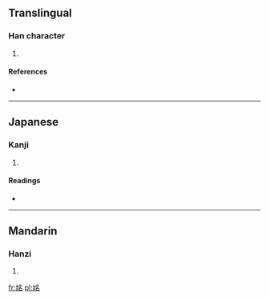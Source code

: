 ==Translingual==

===Han character===
{{Han char|rn=38|rad=女|as=06|sn=9|four=4746<sub>2</sub>|canj=女弓戈口 (VNIR)}}

# {{defn|Han|sort=女06}}

====References====
* {{Han ref|kx=0261.020|dkj=06237|dj=0527.070|hdz=21047.020|uh=59F3|ud=23027|bh=CE71|bd=52849}}

----

==Japanese==

===Kanji===
{{ja-kanji|grade=|rs=女06}}

# {{defn|Japanese|sort=女06}}

====Readings====
* {{ja-readings|on=[[べい]] (bei), [[みょう]] (myō)|kun=[[みめよい]] (mimeyoi)}}

----

==Mandarin==

===Hanzi===
{{cmn-hanzi|pin=[[mǐng]] ([[ming3]])|wg=ming<sup>3</sup>}}

# {{defn|Mandarin|sort=女06}}

[[fr:姳]]
[[pl:姳]]